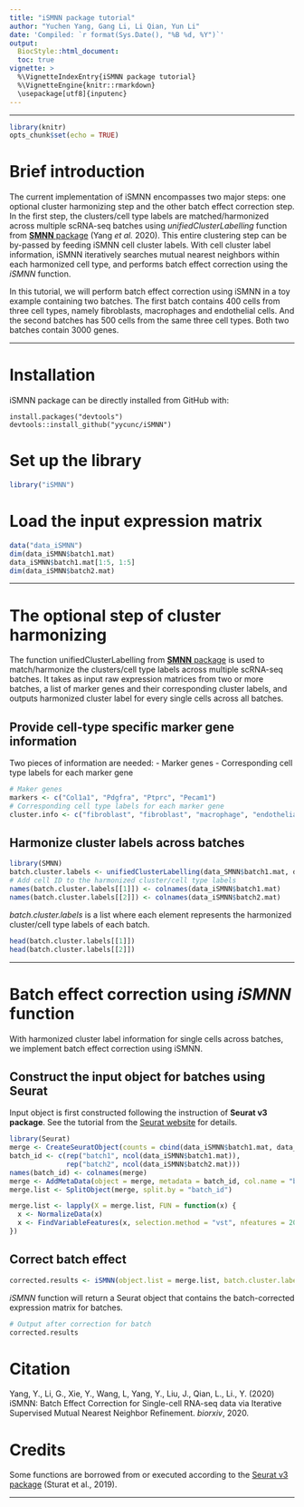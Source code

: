 ```yaml
---
title: "iSMNN package tutorial"
author: "Yuchen Yang, Gang Li, Li Qian, Yun Li"
date: 'Compiled: `r format(Sys.Date(), "%B %d, %Y")`'
output: 
  BiocStyle::html_document:
  toc: true
vignette: >
  %\VignetteIndexEntry{iSMNN package tutorial}
  %\VignetteEngine{knitr::rmarkdown}
  \usepackage[utf8]{inputenc}
---
```

***
  
```r
library(knitr)
opts_chunk$set(echo = TRUE)
```

# Brief introduction

The current implementation of iSMNN encompasses two major steps: one optional cluster harmonizing step and the other batch effect correction step. In the first step, the clusters/cell type labels are matched/harmonized across multiple scRNA-seq batches using *unifiedClusterLabelling* function from [**SMNN** package](https://github.com/yycunc/SMNN) (Yang *et al.* 2020). This entire clustering step can be by-passed by feeding iSMNN cell cluster labels. With cell cluster label information, iSMNN iteratively searches mutual nearest neighbors within each harmonized cell type, and performs batch effect correction using the *iSMNN* function.

In this tutorial, we will perform batch effect correction using iSMNN in a toy example containing two batches. The first batch contains 400 cells from three cell types, namely fibroblasts, macrophages and endothelial cells. And the second batches has 500 cells from the same three cell types. Both two batches contain 3000 genes.

***

# Installation
iSMNN package can be directly installed from GitHub with:

```
install.packages("devtools")
devtools::install_github("yycunc/iSMNN")
```

# Set up the library
```r
library("iSMNN")
```

# Load the input expression matrix
```r
data("data_iSMNN")
dim(data_iSMNN$batch1.mat)
data_iSMNN$batch1.mat[1:5, 1:5]
dim(data_iSMNN$batch2.mat)
```

***
  
# The optional step of cluster harmonizing

The function unifiedClusterLabelling from [**SMNN** package](https://github.com/yycunc/SMNN) is used to match/harmonize the clusters/cell type labels across multiple scRNA-seq batches. It takes as input raw expression matrices from two or more batches, a list of marker genes and their corresponding cluster labels, and outputs harmonized cluster label for every single cells across all batches.

## Provide cell-type specific marker gene information
  
Two pieces of information are needed:
- Marker genes
- Corresponding cell type labels for each marker gene

```r
# Maker genes
markers <- c("Col1a1", "Pdgfra", "Ptprc", "Pecam1")
# Corresponding cell type labels for each marker gene
cluster.info <- c("fibroblast", "fibroblast", "macrophage", "endothelial cells")
```

## Harmonize cluster labels across batches

```r
library(SMNN)
batch.cluster.labels <- unifiedClusterLabelling(data_SMNN$batch1.mat, data_iSMNN$batch2.mat, features.use = markers, cluster.labels = cluster.info, min.perc = 0.3)
# Add cell ID to the harmonized cluster/cell type labels
names(batch.cluster.labels[[1]]) <- colnames(data_iSMNN$batch1.mat) 
names(batch.cluster.labels[[2]]) <- colnames(data_iSMNN$batch2.mat)
```


*batch.cluster.labels* is a list where each element represents the harmonized cluster/cell type labels of each batch. 
```r
head(batch.cluster.labels[[1]])
head(batch.cluster.labels[[2]])
```

***
  
# Batch effect correction using *iSMNN* function

With harmonized cluster label information for single cells across batches, we implement batch effect correction using iSMNN.

## Construct the input object for batches using Seurat
Input object is first constructed following the instruction of **Seurat v3 package**. See the tutorial from the [Seurat website](https://satijalab.org/seurat/) for details.

```r
library(Seurat)
merge <- CreateSeuratObject(counts = cbind(data_iSMNN$batch1.mat, data_iSMNN$batch2.mat), min.cells = 0, min.features = 0)
batch_id <- c(rep("batch1", ncol(data_iSMNN$batch1.mat)), 
              rep("batch2", ncol(data_iSMNN$batch2.mat)))
names(batch_id) <- colnames(merge)
merge <- AddMetaData(object = merge, metadata = batch_id, col.name = "batch_id")
merge.list <- SplitObject(merge, split.by = "batch_id")

merge.list <- lapply(X = merge.list, FUN = function(x) {
  x <- NormalizeData(x)
  x <- FindVariableFeatures(x, selection.method = "vst", nfeatures = 2000)
})
```

## Correct batch effect

```r
corrected.results <- iSMNN(object.list = merge.list, batch.cluster.labels = batch.cluster.labels, matched.clusters = c("endothelial cells", "macrophage", "fibroblast"), strategy = "Short.run", iterations = 5, dims = 1:20, npcs = 30, k.filter = 30)
```

*iSMNN* function will return a Seurat object that contains the batch-corrected expression matrix for batches.

```r
# Output after correction for batch 
corrected.results
```

# Citation
Yang, Y., Li, G., Xie, Y., Wang, L, Yang, Y., Liu, J., Qian, L., Li., Y. (2020) iSMNN: Batch Effect Correction for Single-cell RNA-seq data via Iterative Supervised Mutual Nearest Neighbor Refinement. *biorxiv*, 2020.

# Credits
Some functions are borrowed from or executed according to the [Seurat v3 package](https://github.com/satijalab/seurat) (Sturat et al., 2019).

***
